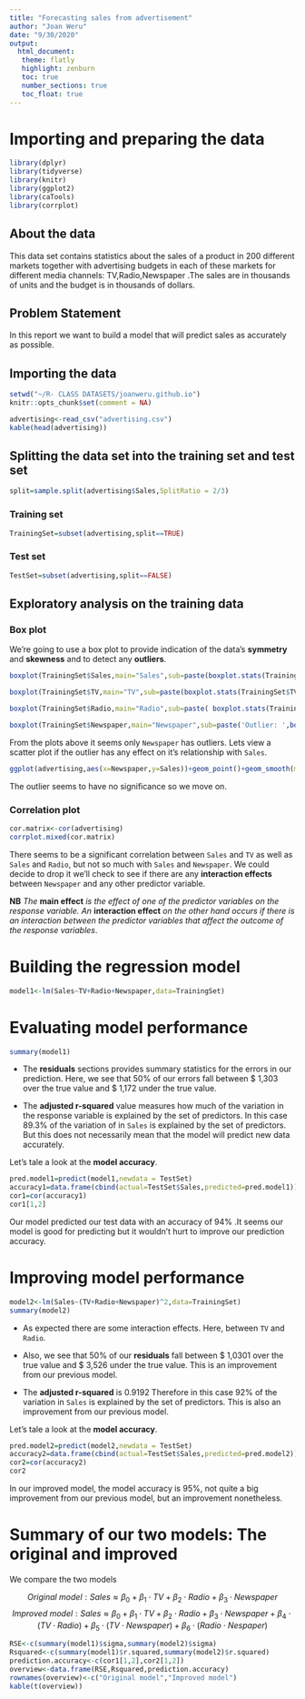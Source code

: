 ```yaml
---
title: "Forecasting sales from advertisement"
author: "Joan Weru"
date: "9/30/2020"
output: 
  html_document:
   theme: flatly
   highlight: zenburn
   toc: true
   number_sections: true
   toc_float: true
---
```


# Importing and preparing the data

```r
library(dplyr)
library(tidyverse)
library(knitr)
library(ggplot2)
library(caTools)
library(corrplot)

```

## About the data

This data set contains statistics about the sales of a product in 200 different markets together with advertising budgets in each of these markets for different media channels: TV,Radio,Newspaper .The sales are in thousands of units and the budget is in thousands of dollars. 

## Problem Statement

In this report we want to build a model that will predict sales as accurately as possible.

## Importing the data

```r
setwd("~/R- CLASS DATASETS/joanweru.github.io")
knitr::opts_chunk$set(comment = NA)
```

```r
advertising<-read_csv("advertising.csv")
kable(head(advertising))
```

## Splitting the data set into the training set and test set

```r
split=sample.split(advertising$Sales,SplitRatio = 2/3)
```

### Training set

```r
TrainingSet=subset(advertising,split==TRUE)
```

### Test set

```r
TestSet=subset(advertising,split==FALSE)
```


## Exploratory analysis on the training data

### Box plot

We're going to use a box plot to provide indication of the data's **symmetry** and **skewness** and to detect any **outliers**.

```r
boxplot(TrainingSet$Sales,main="Sales",sub=paste(boxplot.stats(TrainingSet$Sales)$out))

boxplot(TrainingSet$TV,main="TV",sub=paste(boxplot.stats(TrainingSet$TV)$out))

boxplot(TrainingSet$Radio,main="Radio",sub=paste( boxplot.stats(TrainingSet$Radio)$out))

boxplot(TrainingSet$Newspaper,main="Newspaper",sub=paste('Outlier: ',boxplot.stats(TrainingSet$Newspaper)$out))

```

From the plots above it seems only `Newspaper` has outliers. Lets view a scatter plot if the outlier has any effect on it's relationship with `Sales`.

```r
ggplot(advertising,aes(x=Newspaper,y=Sales))+geom_point()+geom_smooth(method = 'lm')+labs(title="Sales~Newspaper")+theme_minimal()
```

The outlier seems to have no significance so we move on.

### Correlation plot

```r
cor.matrix<-cor(advertising)
corrplot.mixed(cor.matrix)
```

There seems to be a significant correlation between `Sales` and `TV` as well as `Sales` and `Radio`, but not so much with `Sales` and `Newspaper`. We could decide to drop it we'll  check to see if there are any **interaction effects** between `Newspaper` and any other predictor variable.

**NB** *The* **main effect** *is the effect of  one of the predictor variables on the response variable. An* **interaction effect** *on the other hand occurs if there is an interaction between the predictor variables that affect the outcome of the response variables*.


# Building the regression model

```r
model1<-lm(Sales~TV+Radio+Newspaper,data=TrainingSet)
```

# Evaluating model performance

```r
summary(model1)
```

* The **residuals** sections provides summary statistics for the errors in our prediction. Here, we see that 50% of our errors fall between   \$ 1,303  over the true value and \$ 1,172 under the true value.

* The **adjusted r-squared** value measures how much of the variation in the response variable is explained  by the set of predictors. In this case 89.3% of the variation of in `Sales` is explained by the set of predictors. But this does not necessarily mean that the model will predict new data accurately.

Let's tale a look at the **model accuracy**.

```r
pred.model1=predict(model1,newdata = TestSet)
accuracy1=data.frame(cbind(actual=TestSet$Sales,predicted=pred.model1))
cor1=cor(accuracy1)
cor1[1,2]
```

Our model predicted our test data with an accuracy of 94% .It seems our model is good for predicting but it wouldn't hurt to improve our prediction accuracy.

# Improving model performance 

```r
model2<-lm(Sales~(TV+Radio+Newspaper)^2,data=TrainingSet)
summary(model2)
```

* As expected there are some interaction effects. Here, between `TV` and `Radio`.

* Also, we see that 50% of our **residuals** fall between \$ 1,0301 over the true value and \$ 3,526 under the true value. This is an improvement from our previous model.

* The **adjusted r-squared**  is 0.9192  Therefore in this case 92% of the variation in `Sales` is explained by the set of predictors. This is also an improvement from our previous model.

Let's tale a look at the **model accuracy**.

```r
pred.model2=predict(model2,newdata = TestSet)
accuracy2=data.frame(cbind(actual=TestSet$Sales,predicted=pred.model2))
cor2=cor(accuracy2)
cor2
```

In our improved model, the model accuracy is 95%, not quite a big improvement from our previous model, but an improvement nonetheless.

# Summary of our two models: The original and improved

We compare the two models

$$Original\ model: Sales \approx \beta_0+\beta_1\cdot TV + \beta_2 \cdot Radio + \beta_3 \cdot Newspaper$$
$$Improved\ model: Sales \approx \beta_0+\beta_1 \cdot TV+\beta_2 \cdot Radio+ \beta_3 \cdot Newspaper+ \beta_4\cdot (TV \cdot Radio)+ \beta_5 \cdot(TV \cdot Newspaper)+ \beta_6 \cdot (Radio \cdot Nespaper)$$

```r
RSE<-c(summary(model1)$sigma,summary(model2)$sigma)
Rsquared<-c(summary(model1)$r.squared,summary(model2)$r.squared)
prediction.accuracy<-c(cor1[1,2],cor2[1,2])
overview<-data.frame(RSE,Rsquared,prediction.accuracy)
rownames(overview)<-c("Original model","Improved model")
kable(t(overview))
```






